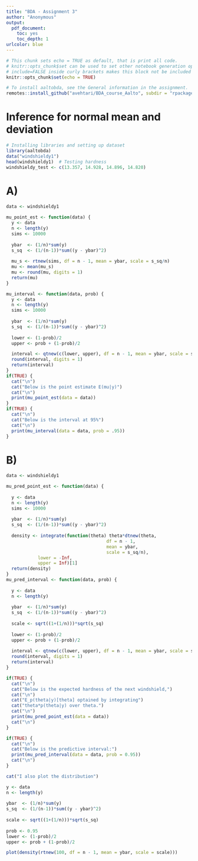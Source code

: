 ```yaml
---
title: "BDA - Assignment 3"
author: "Anonymous"
output: 
  pdf_document: 
    toc: yes
    toc_depth: 1
urlcolor: blue
---
```


```r
# This chunk sets echo = TRUE as default, that is print all code.
# knitr::opts_chunk$set can be used to set other notebook generation options, too.
# include=FALSE inside curly brackets makes this block not be included in the pdf.
knitr::opts_chunk$set(echo = TRUE)
```

```r
# To install aaltobda, see the General information in the assignment.
remotes::install_github("avehtari/BDA_course_Aalto", subdir = "rpackage", upgrade = "never")
```

# Inference for normal mean and deviation 

```r
# Installing libraries and setting up dataset
library(aaltobda)
data("windshieldy1")
head(windshieldy1)  # Testing hardness
windshieldy_test <- c(13.357, 14.928, 14.896, 14.820)
```

# A)

```r
data <- windshieldy1

mu_point_est <- function(data) {
  y <- data
  n <- length(y)
  sims <- 10000
  
  ybar  <- (1/n)*sum(y)
  s_sq  <- (1/(n-1))*sum((y - ybar)^2)
  
  mu_s <- rtnew(sims, df = n - 1, mean = ybar, scale = s_sq/n)
  mu <- mean(mu_s)
  mu <- round(mu, digits = 1)
  return(mu)
}

mu_interval <- function(data, prob) {
  y <- data
  n <- length(y)
  sims <- 10000
  
  ybar  <- (1/n)*sum(y)
  s_sq  <- (1/(n-1))*sum((y - ybar)^2)
  
  lower <- (1-prob)/2
  upper <- prob + (1-prob)/2

  interval <- qtnew(c(lower, upper), df = n - 1, mean = ybar, scale = s_sq/n)
  round(interval, digits = 1)
  return(interval)
}
if(TRUE) {
  cat("\n")
  cat("Below is the point estimate E(mu|y)")
  cat("\n")
  print(mu_point_est(data = data))
} 
if(TRUE) {
  cat("\n")
  cat("Below is the interval at 95%")
  cat("\n")
  print(mu_interval(data = data, prob = .95))
}

```

# B)

```r
data <- windshieldy1

mu_pred_point_est <- function(data) {
  
  y <- data
  n <- length(y)
  sims <- 10000
  
  ybar  <- (1/n)*sum(y)
  s_sq  <- (1/(n-1))*sum((y - ybar)^2)
  
  density <- integrate(function(theta) theta*dtnew(theta, 
                                      df = n - 1, 
                                      mean = ybar, 
                                      scale = s_sq/n), 
            lower = -Inf, 
            upper = Inf)[1]
  return(density)
}
mu_pred_interval <- function(data, prob) {
  
  y <- data
  n <- length(y)
  
  ybar  <- (1/n)*sum(y)
  s_sq  <- (1/(n-1))*sum((y - ybar)^2)
  
  scale <- sqrt((1+(1/n)))*sqrt(s_sq)
  
  lower <- (1-prob)/2
  upper <- prob + (1-prob)/2
 
  interval <- qtnew(c(lower, upper), df = n - 1, mean = ybar, scale = scale)
  round(interval, digits = 1)
  return(interval)
}

if(TRUE) {
  cat("\n")
  cat("Below is the expected hardness of the next windshield,")
  cat("\n")
  cat("E_p(theta|y)[theta] optained by integrating")
  cat("theta*p(theta|y) over theta.")
  cat("\n")
  print(mu_pred_point_est(data = data))
  cat("\n")
}  

if(TRUE) {
  cat("\n")
  cat("Below is the predictive interval:")
  print(mu_pred_interval(data = data, prob = 0.95))
  cat("\n")
}  

cat("I also plot the distribution")

y <- data
n <- length(y)
  
ybar  <- (1/n)*sum(y)
s_sq  <- (1/(n-1))*sum((y - ybar)^2)
  
scale <- sqrt((1+(1/n)))*sqrt(s_sq)
  
prob <- 0.95
lower <- (1-prob)/2
upper <- prob + (1-prob)/2

plot(density(rtnew(100, df = n - 1, mean = ybar, scale = scale)))
```








